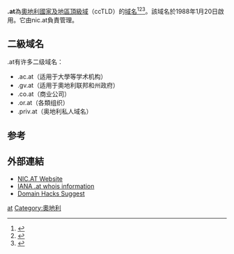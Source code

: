 {{Expand language|1=en|time=2021-09-18T14:53:26+00:00}}
{{noteTA
|1=zh-cn:国家和地区顶级域; zh-hk:國家及地區頂級域; zh-tw:國碼頂級網域名稱;
|2=zh-cn:顶级域; zh-hk:頂級域; zh-tw:頂級網域;
}}
'''.at'''為[[奥地利|奧地利]][[國家及地區頂級域|國家及地區頂級域]]（ccTLD）的[[域名|域名]]<ref>{{Cite book|title=常用电脑词语速查手册|last=何弘主编|first=|publisher=西安：西安出版社|date=2000-07|isbn=7-80594-644-2|location=|pages=201-202}}</ref><ref>{{Cite book|title=英德汉广播电视技术词典|last=（德）赫伯特·蒂尔曼（Herbert Tillmann）编；梁瑛等译|first=|publisher=北京：中国广播电视出版社|year=2002|isbn=7-5043-3793-5|location=|pages=440-442}}</ref><ref>{{Cite book|title=大学计算机基础|last=刘丕娥主编|first=|publisher=哈尔滨：哈尔滨工业大学出版社|year=2010|isbn=978-7-5603-3056-3|location=|pages=342-345}}</ref>。該域名於1988年1月20日啟用。它由nic.at負責管理。
==二級域名==
.at有许多二级域名：

*.ac.at（适用于大學等学术机构）
*.gv.at（适用于奧地利联邦和州政府）
*.co.at（商业公司）
*.or.at（各類组织）
*.priv.at（奥地利私人域名）

== 参考 ==
{{reflist}}

== 外部連結 ==
* [https://web.archive.org/web/20141218001933/http://www.nic.at/ NIC.AT Website]
* [http://www.iana.org/root-whois/at.htm IANA .at whois information]{{Wayback|url=http://www.iana.org/root-whois/at.htm |date=20080516200130 }}
* [http://xona.com/domainhacks/suggest/aat.htm Domain Hacks Suggest]{{Wayback|url=http://xona.com/domainhacks/suggest/aat.htm |date=20200529013119 }}

{{CcTLD}}

[[Category:國家及地區頂級域|at]]
[[Category:奧地利|Category:奧地利]]